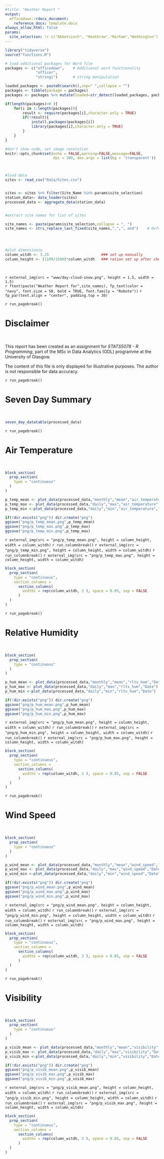 ```yaml
---
#title: "Weather Report "
output:
  officedown::rdocx_document:
    reference_docx: template.docx
always_allow_html: false
params:
  site_selection: !r c("Abbotsinch", "Heathrow","Marham","Waddington")
---
```


```r
library("tidyverse")
source("functions.R")

# load additional packages for Word file
packages <- c("officedown",    # Additional word functionality
              "officer",
              "stringi")       # string manipulation

loaded_packages <- paste0(search(),sep=" ",collapse = "")
packages <- tibble(package = packages)
packages <- packages %>% mutate(loaded=str_detect(loaded_packages, package, negate = FALSE)) %>% pull(package)

if(length(packages)>0 ){
    for(i in 1:length(packages)){
        result <- require(packages[i],character.only = TRUE)
        if(!result){
            install.packages(packages[i])
            library(packages[i],character.only = TRUE)
        }
    }
}

#don't show code, set image resolution
knitr::opts_chunk$set(echo = FALSE,warning=FALSE,message=FALSE,
                      dpi = 300, dev.args = list(bg = 'transparent'))



#load data 
sites <- read_csv("Data/Sites.csv")


sites <- sites %>% filter(Site_Name %in% params$site_selection)
station_data<- data_loader(sites)
processed_data <- aggregate_data(station_data)


#extract site names for list of sites

site_names <- paste(params$site_selection,collapse = ", ")
site_names <- stri_replace_last_fixed(site_names,",",", and")    # Oxford comma!!!




#plot dimensionsa
column_witdh <- 3.25                        ### set up manually
column_height <- (1199/1500)*column_witdh   ### ration set up after checking png output (not exepcted to change, so set manually)

```
\

`r external_img(src = "www/day-cloud-snow.png", height = 1.5, width = 1.5)` \
`r ftext(paste("Weather Report for",site_names), fp_text(color = "navy", font.size = 50, bold = TRUE, font.family = "Roboto"))` `r fp_par(text.align = "center", padding.top = 30)`

`r run_pagebreak()`

# Disclaimer
\

This report has been created as an assignment for *STATS5078 - R Programming*, part of the MSc in Data Analytics (ODL) programme at the University of Glasgow.
\

The content of this file is only displayed for illustrative purposes. The author is not responsible for data accuracy.

`r run_pagebreak()`


# Seven Day Summary
\

```r

seven_day_datatable(processed_data)
```
`r run_pagebreak()`

# Air Temperature

\

```r
block_section(
  prop_section(
    type = "continuous"
  )
)

p_temp_mean <- plot_data(processed_data,"monthly","mean","air_temperature","Date") 
p_temp_max <- plot_data(processed_data,"daily","max","air_temperature","Date") 
p_temp_min <-plot_data(processed_data,"daily","min","air_temperature","Date") 

if(!dir.exists("png")) dir.create("png")
ggsave("png/p_temp_mean.png",p_temp_mean)
ggsave("png/p_temp_max.png",p_temp_max)
ggsave("png/p_temp_min.png",p_temp_max)

```


`r external_img(src = "png/p_temp_mean.png", height = column_height, width = column_witdh)`
`r run_columnbreak()`
`r external_img(src = "png/p_temp_min.png", height = column_height, width = column_witdh)`
`r run_columnbreak()`
`r external_img(src = "png/p_temp_max.png", height = column_height, width = column_witdh)`


```r
block_section(
  prop_section(
    type = "continuous",
    section_columns =
      section_columns(
        widths = rep(column_witdh, 3 ), space = 0.05, sep = FALSE
      )
  )
)
```

`r run_pagebreak()`

# Relative Humidity
\

```r
block_section(
  prop_section(
    type = "continuous"
  )
)

p_hum_mean <- plot_data(processed_data,"monthly","mean","rltv_hum","Date") 
p_hum_max <- plot_data(processed_data,"daily","max","rltv_hum","Date") 
p_hum_min <-plot_data(processed_data,"daily","min","rltv_hum","Date") 

if(!dir.exists("png")) dir.create("png")
ggsave("png/p_hum_mean.png",p_hum_mean)
ggsave("png/p_hum_max.png",p_hum_max)
ggsave("png/p_hum_min.png",p_hum_max)

```


`r external_img(src = "png/p_hum_mean.png", height = column_height, width = column_witdh)`
`r run_columnbreak()`
`r external_img(src = "png/p_hum_min.png", height = column_height, width = column_witdh)`
`r run_columnbreak()`
`r external_img(src = "png/p_hum_max.png", height = column_height, width = column_witdh)`


```r
block_section(
  prop_section(
    type = "continuous",
    section_columns =
      section_columns(
        widths = rep(column_witdh, 3 ), space = 0.05, sep = FALSE
      )
  )
)
```

`r run_pagebreak()`

# Wind Speed

\

```r
block_section(
  prop_section(
    type = "continuous"
  )
)

p_wind_mean <- plot_data(processed_data,"monthly","mean","wind_speed","Date") 
p_wind_max <- plot_data(processed_data,"daily","max","wind_speed","Date") 
p_wind_min <-plot_data(processed_data,"daily","min","wind_speed","Date") 

if(!dir.exists("png")) dir.create("png")
ggsave("png/p_wind_mean.png",p_wind_mean)
ggsave("png/p_wind_max.png",p_wind_max)
ggsave("png/p_wind_min.png",p_wind_max)

```


`r external_img(src = "png/p_wind_mean.png", height = column_height, width = column_witdh)`
`r run_columnbreak()`
`r external_img(src = "png/p_wind_min.png", height = column_height, width = column_witdh)`
`r run_columnbreak()`
`r external_img(src = "png/p_wind_max.png", height = column_height, width = column_witdh)`


```r
block_section(
  prop_section(
    type = "continuous",
    section_columns =
      section_columns(
        widths = rep(column_witdh, 3 ), space = 0.05, sep = FALSE
      )
  )
)
```

`r run_pagebreak()`

# Visibility
\

```r
block_section(
  prop_section(
    type = "continuous"
  )
)

p_visib_mean <- plot_data(processed_data,"monthly","mean","visibility","Date") 
p_visib_max <- plot_data(processed_data,"daily","max","visibility","Date") 
p_visib_min <-plot_data(processed_data,"daily","min","visibility","Date") 

if(!dir.exists("png")) dir.create("png")
ggsave("png/p_visib_mean.png",p_visib_mean)
ggsave("png/p_visib_max.png",p_visib_max)
ggsave("png/p_visib_min.png",p_visib_max)

```


`r external_img(src = "png/p_visib_mean.png", height = column_height, width = column_witdh)`
`r run_columnbreak()`
`r external_img(src = "png/p_visib_min.png", height = column_height, width = column_witdh)`
`r run_columnbreak()`
`r external_img(src = "png/p_visib_max.png", height = column_height, width = column_witdh)`


```r
block_section(
  prop_section(
    type = "continuous",
    section_columns =
      section_columns(
        widths = rep(column_witdh, 3 ), space = 0.05, sep = FALSE
      )
  )
)
```
